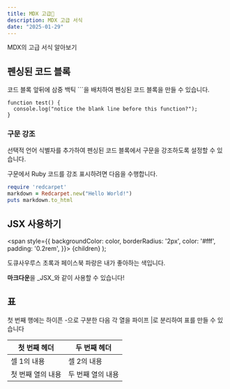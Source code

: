 ```yaml
---
title: MDX 고급🤣
description: MDX 고급 서식
date: "2025-01-29"
---
```

MDX의 고급 서식 알아보기

## 펜싱된 코드 블록
코드 블록 앞뒤에 삼중 백틱 ```을 배치하여 펜싱된 코드 블록을 만들 수 있습니다.

```
function test() {
  console.log("notice the blank line before this function?");
}
```

### 구문 강조
선택적 언어 식별자를 추가하여 펜싱된 코드 블록에서 구문을 강조하도록 설정할 수 있습니다.

구문에서 Ruby 코드를 강조 표시하려면 다음을 수행합니다.

```ruby
require 'redcarpet'
markdown = Redcarpet.new("Hello World!")
puts markdown.to_html
```

## JSX 사용하기
  <span
    style={{
      backgroundColor: color,
      borderRadius: '2px',
      color: '#fff',
      padding: '0.2rem',
    }}>
    {children}
  </span>
);

<Highlight color="#25c2a0">도큐사우루스 초록</Highlight>과 <Highlight color="#1877F2">페이스북 파랑</Highlight>은 내가 좋아하는 색입니다.

**마크다운**을 _JSX_와 같이 사용할 수 있습니다!

## 표
첫 번째 행에는 하이픈 -으로 구분한 다음 각 열을 파이프 |로 분리하여 표를 만들 수 있습니다

| 첫 번째 헤더                | 두 번째 헤더                |
| --------------------------- | ---------------------------- |
| 셀 1의 내용                | 셀 2의 내용                |
| 첫 번째 열의 내용          | 두 번째 열의 내용          |

